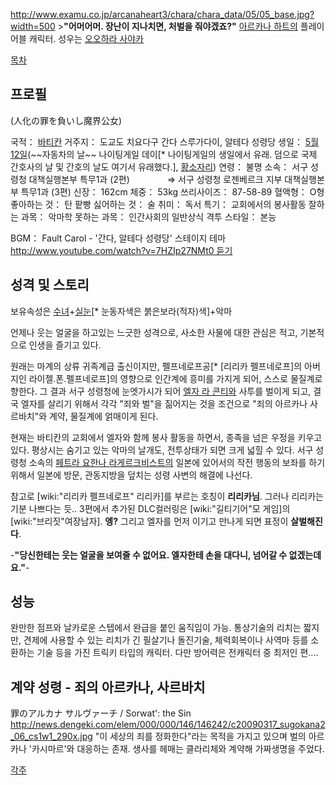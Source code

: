 {{{+1 クラリーチェ・ディ・ランツァ / Clarice Di Lanza }}}
http://www.examu.co.jp/arcanaheart3/chara/chara_data/05/05_base.jpg?width=500
>'''"어머어머. 장난이 지나치면, 처벌을 줘야겠죠?"'''
[[아르카나 하트]]의 플레이어블 캐릭터. 성우는 [[오오하라 사야카]]

[[목차]]

== 프로필 ==
{{{+1 「인화의 죄를 짊어진 마계 공녀」}}} (人化の罪を負いし魔界公女)

국적： [[바티칸]] 
거주지： 도교도 치요다구 간다 스루가다이, 알테다 성령당
생일： [[5월 12일]](~~자동차의 날~~ 나이팅게일 데이[* 나이팅게일의 생일에서 유래. 덤으로 국제 간호사의 날 및 간호의 날도 여기서 유래했다.], [[황소자리]])
연령： 불명 
소속： 서구 성령청 대책실행본부 특무1과 (2편)
　　　　⇒ 서구 성령청 로젠베르크 지부 대책실행본부 특무1과 (3편)
신장： 162cm 
체중： 53kg 
쓰리사이즈： 87-58-89 
혈액형： O형 
좋아하는 것： 탄 팥빵
싫어하는 것： 술
취미： 독서
특기： 교회에서의 봉사활동
잘하는 과목： 악마학
못하는 과목： 인간사회의 일반상식
격투 스타일： 본능

BGM： Fault Carol - '간다, 알테다 성령당' 스테이지 테마 [[http://www.youtube.com/watch?v=7HZIp27NMt0 듣기]]

== 성격 및 스토리 ==
보유속성은 [[수녀]]+[[실눈]][* 눈동자색은 붉은보라(적자)색]+악마

언제나 웃는 얼굴을 하고있는 느긋한 성격으로, 사소한 사물에 대한 관심은 적고,
기본적으로 인생을 즐기고 있다.

원래는 마계의 상류 귀족계급 출신이지만, 펠프네로프공[* [리리카 펠프네로프]의 아버지인 라이젤.폰.펠프네로프]의 영향으로 인간계에 흥미를 가지게 되어, 스스로 물질계로 향한다. 그 결과 서구 성령청에 눈엣가시가 되어 [[엘자 라 콘티]]와 사투를 벌이게 되고, 결국 엘자를 살리기 위해서 각각 "죄와 벌"을 짊어지는 것을 조건으로 "죄의 아르카나 사르바치"와 계약, 물질계에 얽매이게 된다.

현재는 바티칸의 교회에서 엘자와 함께 봉사 활동을 하면서, 종족을 넘은 우정을 키우고 있다. 평상시는 숨기고 있는 악마의 날개도, 전투상태가 되면 크게 넓힐 수 있다. 서구 성령청 소속의 [[페트라 요한나 라게르크비스트]]의 일본에 있어서의 작전 행동의 보좌를 하기 위해서 일본에 방문, 관동지방을 덮치는 성령 사변의 해결에 나선다.

참고로 [wiki:"리리카 펠프네로프" 리리카]를 부르는 호칭이 '''리리카님'''. 그러나 리리카는 기분 나쁘다는 듯.. 3편에서 추가된 DLC컬러링은 [wiki:"길티기어"모 게임]의 [wiki:"브리짓"여장남자]. '''엥?''' 그리고 엘자를 먼저 이기고 만나게 되면 표정이 '''살벌해진다'''.

-'''"당신한테는 웃는 얼굴을 보여줄 수 없어요. 엘자한테 손을 대다니, 넘어갈 수 없겠는데요."'''-

== 성능 ==
완만한 점프와 날카로운 스텝에서 완급을 붙인 움직임이 가능. 통상기술의 리치는 짧지만, 견제에 사용할 수 있는 리치가 긴 필살기나 돌진기술, 체력회복이나 사역마 등를 소환하는 기술 등을 가진 트릭키 타입의 캐릭터. 다만 방어력은 전캐릭터 중 최저인 편.... 

== 계약 성령 - 죄의 아르카나, 사르바치 ==
罪のアルカナ サルヴァーチ / Sorwat': the Sin
http://news.dengeki.com/elem/000/000/146/146242/c20090317_sugokana2_06_cs1w1_290x.jpg
"이 세상의 죄를 정화한다"라는 목적을 가지고 있으며 벌의 아르카나 '카시마르'와 대응하는 존재. 생사를 헤매는 클라리체와 계약해 가짜생명을 주었다.

[[각주]]
